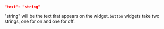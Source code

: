 ```json
"text": "string"
```
"string" will be the text that appears on the widget. `button` widgets take two strings, one for on and one for off.
